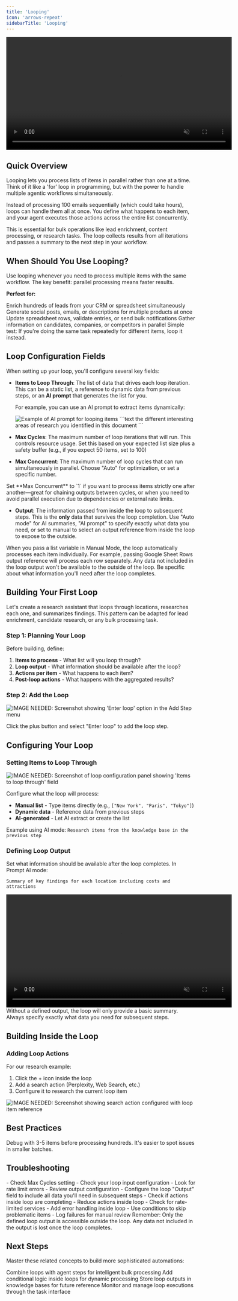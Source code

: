 ```yaml
---
title: 'Looping'
icon: 'arrows-repeat'
sidebarTitle: 'Looping'
---
```


<div style={{ display: 'flex', justifyContent: 'center', margin: '2rem 0' }}>
  <div className="video-card">
    <video
      src="https://lindy-docs-content.nyc3.digitaloceanspaces.com/Looping.mp4"
      width="600"
      autoPlay
      muted
      loop
      playsInline
      style={{ display: 'block', width: '100%', borderRadius: '16px' }}
    />
  </div>
</div>

## Quick Overview

Looping lets you process lists of items in parallel rather than one at a time. Think of it like a 'for' loop in programming, but with the power to handle multiple agentic workflows simultaneously.

Instead of processing 100 emails sequentially (which could take hours), loops can handle them all at once. You define what happens to each item, and your agent executes those actions across the entire list concurrently.

This is essential for bulk operations like lead enrichment, content processing, or research tasks. The loop collects results from all iterations and passes a summary to the next step in your workflow.

## When Should You Use Looping?

Use looping whenever you need to process multiple items with the same workflow. The key benefit: parallel processing means faster results.

**Perfect for:**

<CardGroup cols={2}>
  <Card title="Lead Research" icon="chart-line">
    Enrich hundreds of leads from your CRM or spreadsheet simultaneously
  </Card>
  <Card title="Content Creation" icon="file-lines">
    Generate social posts, emails, or descriptions for multiple products at once
  </Card>
  <Card title="Data Processing" icon="table">
    Update spreadsheet rows, validate entries, or send bulk notifications
  </Card>
  <Card title="Research Tasks" icon="users">
    Gather information on candidates, companies, or competitors in parallel
  </Card>
</CardGroup>

<Tip>
Simple test: If you're doing the same task repeatedly for different items, loop it instead.
</Tip>


## Loop Configuration Fields

When setting up your loop, you'll configure several key fields:

- **Items to Loop Through**: The list of data that drives each loop iteration. This can be a static list, a reference to dynamic data from previous steps, or an **AI prompt** that generates the list for you.

  For example, you can use an AI prompt to extract items dynamically:
  <Frame>
    <img src="/lindy-brand-assets/looping-prompt.png" alt="Example of AI prompt for looping items" />
  </Frame>
  ```text
  the different interesting areas of research you identified in this document
  ```
- **Max Cycles**: The maximum number of loop iterations that will run. This controls resource usage. Set this based on your expected list size plus a safety buffer (e.g., if you expect 50 items, set to 100)
- **Max Concurrent**: The maximum number of loop cycles that can run simultaneously in parallel. Choose "Auto" for optimization, or set a specific number.

<Tip>
Set **Max Concurrent** to `1` if you want to process items strictly one after another—great for chaining outputs between cycles, or when you need to avoid parallel execution due to dependencies or external rate limits.
</Tip>

- **Output**: The information passed from inside the loop to subsequent steps. This is the **only** data that survives the loop completion. Use "Auto mode" for AI summaries, "AI prompt" to specify exactly what data you need, or set to manual to select an output reference from inside the loop to expose to the outside.

<Tip>
When you pass a list variable in Manual Mode, the loop automatically processes each item individually. For example, passing Google Sheet Rows output reference will process each row separately.
</Tip>

<Warning>
Any data not included in the loop output won't be available to the outside of the loop. Be specific about what information you'll need after the loop completes.
</Warning>

## Building Your First Loop

Let's create a research assistant that loops through locations, researches each one, and summarizes findings. This pattern can be adapted for lead enrichment, candidate research, or any bulk processing task.

### Step 1: Planning Your Loop

Before building, define:
1. **Items to process** - What list will you loop through?
2. **Loop output** - What information should be available after the loop?
3. **Actions per item** - What happens to each item?
4. **Post-loop actions** - What happens with the aggregated results?

### Step 2: Add the Loop

<Frame>
  <img src="/lindy-brand-assets/add_step_enter_loop.png" alt="IMAGE NEEDED: Screenshot showing 'Enter loop' option in the Add Step menu" />
</Frame>

Click the plus button and select "Enter loop" to add the loop step.


## Configuring Your Loop

### Setting Items to Loop Through

<Frame>
  <img src="/lindy-brand-assets/loop-items-configuration.png" alt="IMAGE NEEDED: Screenshot of loop configuration panel showing 'Items to loop through' field" />
</Frame>

Configure what the loop will process:
- **Manual list** - Type items directly (e.g., `["New York", "Paris", "Tokyo"]`)
- **Dynamic data** - Reference data from previous steps
- **AI-generated** - Let AI extract or create the list

Example using AI mode: `Research items from the knowledge base in the previous step`

### Defining Loop Output

Set what information should be available after the loop completes. In Prompt AI mode:

```
Summary of key findings for each location including costs and attractions
```
<div style={{ display: 'flex', justifyContent: 'center', margin: '2rem 0' }}>
  <div className="video-card">
    <video
      src="/lindy-brand-assets/loop-output-configuration.mp4"
      width="600"
      autoPlay
      muted
      loop
      playsInline
      style={{ display: 'block', width: '100%', borderRadius: '16px' }}
    />
  </div>
</div>

<Tip>
Without a defined output, the loop will only provide a basic summary. Always specify exactly what data you need for subsequent steps.
</Tip>


## Building Inside the Loop

### Adding Loop Actions

For our research example:
1. Click the + icon inside the loop
2. Add a search action (Perplexity, Web Search, etc.)
3. Configure it to research the current loop item

<Frame>
  <img src="/lindy-brand-assets/loop-search-configuration.png" alt="IMAGE NEEDED: Screenshot showing search action configured with loop item reference" />
</Frame>


## Best Practices

<AccordionGroup>
  <Accordion title="Test with Small Lists">
    Debug with 3-5 items before processing hundreds. It's easier to spot issues in smaller batches.
  </Accordion>
</AccordionGroup>


## Troubleshooting

<AccordionGroup>
  <Accordion title="Loop Not Processing All Items">
    - Check Max Cycles setting
    - Check your loop input configuration
    - Look for rate limit errors
  </Accordion>
  
  <Accordion title="Missing Data After Loop">
    - Review output configuration
    - Configure the loop "Output" field to include all data you'll need in subsequent steps
    - Check if actions inside loop are completing
  </Accordion>
  
  <Accordion title="Slow Performance">
    - Reduce actions inside loop
    - Check for rate-limited services
  </Accordion>
  
  <Accordion title="Errors in Specific Items">
    - Add error handling inside loop
    - Use conditions to skip problematic items
    - Log failures for manual review
  </Accordion>
</AccordionGroup>

<Warning>
Remember: Only the defined loop output is accessible outside the loop. Any data not included in the output is lost once the loop completes.
</Warning>


## Next Steps

Master these related concepts to build more sophisticated automations:

<CardGroup cols={2}>
  <Card title="Agent Steps" href="/fundamentals/lindy-101/ai-agents" icon="brain-circuit">
Combine loops with agent steps for intelligent bulk processing
  </Card>
  <Card title="Conditions" href="/fundamentals/lindy-101/conditions" icon="network-wired">
    Add conditional logic inside loops for dynamic processing
  </Card>
  <Card title="Knowledge Base" href="/fundamentals/lindy-101/knowledge-base" icon="database">
    Store loop outputs in knowledge bases for future reference
  </Card>
  <Card title="Tasks" href="/fundamentals/lindy-101/tasks" icon="book">
    Monitor and manage loop executions through the task interface
  </Card>
</CardGroup>